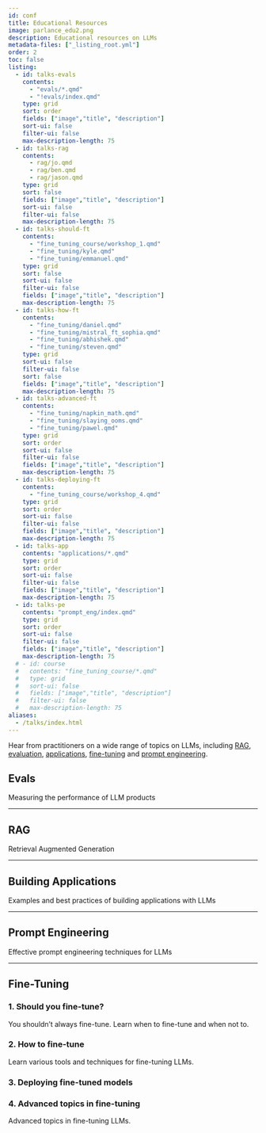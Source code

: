 ```yaml
---
id: conf
title: Educational Resources
image: parlance_edu2.png
description: Educational resources on LLMs
metadata-files: ["_listing_root.yml"]
order: 2
toc: false
listing:
  - id: talks-evals
    contents: 
      - "evals/*.qmd"
      - "!evals/index.qmd"
    type: grid
    sort: order
    fields: ["image","title", "description"]
    sort-ui: false
    filter-ui: false
    max-description-length: 75
  - id: talks-rag
    contents: 
      - rag/jo.qmd
      - rag/ben.qmd
      - rag/jason.qmd
    type: grid
    sort: false
    fields: ["image","title", "description"]
    sort-ui: false
    filter-ui: false
    max-description-length: 75
  - id: talks-should-ft
    contents: 
      - "fine_tuning_course/workshop_1.qmd"
      - "fine_tuning/kyle.qmd"
      - "fine_tuning/emmanuel.qmd"
    type: grid
    sort: false
    sort-ui: false
    filter-ui: false
    fields: ["image","title", "description"]
    max-description-length: 75
  - id: talks-how-ft
    contents: 
      - "fine_tuning/daniel.qmd"
      - "fine_tuning/mistral_ft_sophia.qmd"
      - "fine_tuning/abhishek.qmd"
      - "fine_tuning/steven.qmd"
    type: grid
    sort-ui: false
    filter-ui: false
    sort: false
    fields: ["image","title", "description"]
    max-description-length: 75
  - id: talks-advanced-ft
    contents: 
      - "fine_tuning/napkin_math.qmd"
      - "fine_tuning/slaying_ooms.qmd"
      - "fine_tuning/pawel.qmd"
    type: grid
    sort: order
    sort-ui: false
    filter-ui: false
    fields: ["image","title", "description"]
    max-description-length: 75
  - id: talks-deploying-ft
    contents: 
      - "fine_tuning_course/workshop_4.qmd"
    type: grid
    sort: order
    sort-ui: false
    filter-ui: false
    fields: ["image","title", "description"]
    max-description-length: 75
  - id: talks-app
    contents: "applications/*.qmd"
    type: grid
    sort: order
    sort-ui: false
    filter-ui: false
    fields: ["image","title", "description"]
    max-description-length: 75
  - id: talks-pe
    contents: "prompt_eng/index.qmd"
    type: grid
    sort: order
    sort-ui: false
    filter-ui: false
    fields: ["image","title", "description"]
    max-description-length: 75
  # - id: course
  #   contents: "fine_tuning_course/*.qmd"
  #   type: grid
  #   sort-ui: false
  #   fields: ["image","title", "description"]
  #   filter-ui: false
  #   max-description-length: 75
aliases:
  - /talks/index.html
---
```



Hear from practitioners on a wide range of topics on LLMs, including [RAG](#rag), [evaluation](#evals), [applications](#building-applications), [fine-tuning](#fine-tuning) and [prompt engineering](#prompt-engineering).

## Evals

Measuring the performance of LLM products

:::{#talks-evals}
:::

---

## RAG

Retrieval Augmented Generation

:::{#talks-rag}
:::



---

## Building Applications

Examples and best practices of building applications with LLMs

:::{#talks-app}
:::

---

## Prompt Engineering


Effective prompt engineering techniques for LLMs

:::{#talks-pe}
:::

---

## Fine-Tuning

### 1. Should you fine-tune?

You shouldn't always fine-tune. Learn when to fine-tune and when not to.

:::{#talks-should-ft}
:::

### 2. How to fine-tune

Learn various tools and techniques for fine-tuning LLMs.

:::{#talks-how-ft}
:::

### 3. Deploying fine-tuned models

:::{#talks-deploying-ft}
:::

### 4. Advanced topics in fine-tuning

Advanced topics in fine-tuning LLMs.

:::{#talks-advanced-ft}
:::


<center><script async data-uid="6379a28bdb" src="https://hamel.ck.page/6379a28bdb/index.js"></script></center>